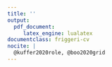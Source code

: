 ```yaml
---
title: ''
output: 
  pdf_document:
     latex_engine: lualatex
documentclass: friggeri-cv
nocite: |
  @kuffer2020role, @boo2020grid
---
```


```{=latex}
\header{Édith  } { Darin}
{\qquad \qquad Social sciences, Statistics and Geospatial Data Science}
      
      
\fcolorbox{white}{gray}{\parbox{\dimexpr\textwidth-1\fboxsep-1\fboxrule}{
.....
}}

\begin{aside}
   \textbf{Gender}
     Female
   \textbf{Date of birth}
     Avril 20th, 1993
   \textbf{Nationality}
     French
   \textbf{Current home}
     Southampton, UK
    \textbf{Website}
     \href{https://edarin.github.io/resume/}{Personal} 
    \href{https://www.southampton.ac.uk/geography/about/staff/ecd1u18.page?#publications}{Institutional}
    ~
  \section{Contact}
     \textbf{Phone}
       +336 72 03 02 31
     \textbf{Skype}
       edithdarin
     \textbf{E-mail}
      \href{mailto:edith.darin@protonmail.com}{edith.darin@\\protonmail.com}
    ~
    \section{Tech repo}
    \textbf{Github}
    \href{https://github.com/edarin}{edarin}
    \textbf{OpenStreetMap}
    \href{https://www.openstreetmap.org/user/edithdarin/history#map=5/22.938/11.470}{edithdarin}
    ~
    \section{Programming}
    \textbf{OS Preferences}:
    Windows
    GNU/Linux
    \textbf{Statistical Programming:}
    R (+++)
    Python (+)
    \textbf{Reporting Purpose:}
   Microsoft Office (Word, Powerpoint, Excel)
      Latex
      R Markdown
      R Shiny
    ~
  \section{Languages}
    \textbf{French} native
    \textbf{English} fluent
    \textbf{German} intermediate
    \textbf{Italian} intermediate
    ~
\end{aside}

\section{Working Experiences}
\begin{entrylist}
  \entry
    {07/18}
    {Specialist Research Technician}
    {WorldPop, University of Southampton}
    {Population Modelling for LMICs in the lack of complete census. Lead modeller for hybrid census estimation in Burkina Faso. Country Engagement Work with Govt agencies. 
    Workshop and Training on Population Estimates with Statistics Office for the DRC, Burkina Faso and Mali. \\
    \textit{Methods developed:} Hierarchical Bayesian modelling incorporating survey data with geospatial covariates. Random Forest Model for producing high-resolution population estimates. Grid-based Spatial Sampling Design for Household Surveys.
    }
 \entry{01/17-08/17}{Data Scientist Intern}{UN World Food Program, HQ Rome}{ \emph{mVAM Unit:} dedicated to remote data collection on food security.  \\
  Research on how to apply Machine Learning for Propensity Score Weighting in Complex Survey Design. Scoping Study on High-Resolution Mapping of Food Security Indicators. Panel Attrition Analysis. Descriptive statistics on CDR data. Support Mission at Mali Country Office (Bamako).}
  \entry{07/16-12/16}{Data Scientist Intern}{Etalab, French Prime Minister's Task Force for OpenData}{- \emph{OpenFisca Project}: French Tax and Benefit System Micro-Simulation Software. Coding the law and developing teaching material. Generating a representative Synthetic Population.
  %\\ Statistically pertinent simulation of a population.
  Tools: Python (Jupyter Notebook). \\
  - \emph{Entrepreneurs d'Intérêt Général Project}  : Launching a governmental program for recruiting high-skilled developers on specific short-term projects.}
  \entry
    {02/15-03/15}
    {Economist Intern}
    {INSEE (French National Institute for Statistics)}
    {Micro-simulation model INES. Study on the Marginal Effective Tax Rate.}
  \entry
    {01/14-05/14}
    {Research Assistant}
    {École Normale Supérieure of Cachan}
    {Sociological research project about the lawyer profession. \\
    Method used: Sociological interview}
\end{entrylist}
\section{Education}
\begin{entrylist}
\entry
    {2018-2019}
    {MSc in Applied GIS and Remote Sensing}
    {University of Southampton, UK}
    {Dissertation Topic:\textit{ Slumness Mapping: an insight comparing survey data and geospatial covariates. A Use Case in Kinshasa, DRC.} With Distinction.}
    \entry
    {2015-2018}
    {MSc in Statistics and Economics}
    {\\Paris Graduate School of Economics, Statistics and Finance (ENSAE)}
    {Majors: Statistics, Machine Learning, Econometrics, Computational Social Sciences, Public Policy Evaluation. With Distinction.}
    \entry
    {2014-2015}
    {"Theory and Empirical Methods in Economics" Graduate Program}
    {\\École Normale Supérieure de Cachan and Paris School of Economics}
    {Erasmus: Humboldt (Berlin), Galatasaray (Istanbul). First class honours.}
    \entry
    {2013 - 2014}
    {Double Bachelor's Degree in Economics and Sociology}
    {\\ENS Cachan, Université Paris-I-Panthéon-Sorbonne}
    {First class honours.}
    \entry
    {2011 - 2013}
    {Hypokhâgne and Khâgne B/L}
    {Lycée Henri-IV, Paris, France}
    {\emph{Two-year highly selective classes to prepare for the "Grandes Ecoles".} \\ Majors : literature, philosophy, mathematics, economics and sociology.}
\end{entrylist}
\clearpage

\begin{noside}
\section{Academic Outcomes}
\textbf{Teaching}
\begin{itemize}
\item Dec 2020: Gridded Population Workshop for Joseph Ki-Zerbo and Norbert Zongo University, Burkina Faso
    \item July-Aug 2020: R Foundations Course for different Nigerian national agencies
    \item May 2020: Population Modelling Webinar, GRID3 Webinar Series, \href{https://www.youtube.com/watch?v=HMFM8HzLfH8}{LINK}
    \item Nov 2019: Population Modelling Session at the Data Science Nigeria Bootcamp, \href{https://github.com/GRID3/DSNTraining}{LINK}
\end{itemize}



\textbf{Papers}
\begin{itemize}
\item Small area population estimates using random forest top-down disaggregation: An R tutorial; Leasure DR, \textbf{Darin E}, Tatem AJ, 2020.  \textit{WorldPop, University of Southampton}. doi:10.5258/SOTON/WP00697, \href{https://htmlpreview.github.io/?https://github.com/wpgp/top-down-tutorial/blob/master/4_tutorial.html#Suggested_Citation}{LINK}.
    \item The role of earth observation in an integrated deprived area mapping "system" for low-to-middle income countries, Kuffer, M.; Thomson, D.R.; Boo, G.; Mahabir, R.; Grippa, T.; Vanhuysse, S.; Engstrom, R.; Ndugwa, R.; Makau, J.; \textbf{Darin, E}.; de Albuquerque, J.P. and Kabaria, C, \textit{Remote Sensing}, 2020, 12, 982, \href{https://www.mdpi.com/2072-4292/12/6/982}{LINK} 
    \item A grid-based sample design framework for household surveys, Boo G; \textit{Darin E}; Thomson DR and Tatem AJ, \textit{Gates Open Research} 2020, 4:13, \href{https://gatesopenresearch.org/articles/4-13/v1}{LINK}
\end{itemize}

\textbf{Posters}
\begin{itemize}

    \item A grid-based sampling design for household surveys in the absence of actionable sampling frames,  Boo G; \textbf{Darin E}; Thomson DR and Tatem AJ, \textit{GEOMED 2019}, 2019 \href{https://www.researchgate.net/publication/335321024_A_grid-based_sampling_design_for_household_surveys_in_the_absence_of_actionable_sampling_frames?channel=doi&linkId=5d5e5af7458515210257da36&showFulltext=true}{LINK}
    \item High-resolution population mapping and estimation in the western part of the Democratic Republic of Congo, \textbf{Darin E}; Boo G;  Leasure DL and Tatem AJ, \textit{GEOMED 2019}, 2019  \href{https://www.researchgate.net/publication/335320708_High-resolution_population_mapping_and_estimation_in_the_western_part_of_the_Democratic_Republic_of_Congo?channel=doi&linkId=5d5e587f299bf1b97cfd0ba7&showFulltext=true}{LINK}
\end{itemize}

\textbf{Datasets}
\begin{itemize}
\item  Census disaggregated gridded population estimates for Sierra Leone, version 2.0 (2015), WorldPop and Statistics Sierra Leone, 2021, \textit{University of Southampton}, doi:10.5258/SOTON/WP00714, \href{https://wopr.worldpop.org/?SLE/Population}{LINK}
    \item Census-based gridded population estimates for Burkina Faso (2019), version 1.0, WorldPop and Institut National de la Statistique et de la Démographie du Burkina Faso, \textit{WorldPop, University of Southampton}, 2021, \href{https://wopr.worldpop.org/?BFA/Population/v1.0}{LINK}
    \item Modelled gridded population estimates for the Kinshasa, Kongo-Central, Kwango, Kwilu, and Mai-Ndombe provinces in the Democratic Republic of the Congo 2018, version 2.0, Boo G; \textbf{Darin E}; Leasure DR; Dooley CA; Chamberlain HR; Lazar AN; Tatem AJ, \textit{WorldPop, University of Southampton}, 2020, \href{https://wopr.worldpop.org/?COD/Population/v2.0}{LINK}
\end{itemize}
\textbf{R Package}
\begin{itemize}
    \item wopr: An R package to query the WorldPop Open Population Repository, version 1.0.1, Leasure DR; Bondarenko M; \textbf{Darin E}; Tatem AJ, \textit{WorldPop, University of Southampton}, 2020, \href{https://apps.worldpop.org/woprVision/}{LINK}
\end{itemize}

\textbf{Contributions}
\begin{itemize}
    \item Financial Incentives to Work in France between 1998 and 2014, Sicsic M, \textit{Economie et Statistique}, 2020, \href{https://www.persee.fr/doc/estat_0336-1454_2018_num_503_1_10852}{LINK}
    \item Les taux marginaux effectifs de prélèvement pour les personnes en emploi en France en 2014, Fourcot J and Sicsic M, \textit{Direction des statistiques démographiques et sociales}, 2017, \href{https://www.insee.fr/fr/statistiques/fichier/2581807/F1701.pdf}{LINK}
       \item Éthique et TIC : A quoi sert l’Ordre des avocats ?, Bastard B; Boigeol A; Bénec'H-Le Roux P; Jamet L and Printz A, \textit{ Mission de Recherche Droit et Justice}, 2016, \href{https://halshs.archives-ouvertes.fr/halshs-01592917/document}{LINK}
\end{itemize}

\section{Awards}
 \begin{itemize}
 \item University of Southampton, Faculty of Environmental and Life Sciences Dean's List Award, 2019
 \item Vice-Chancellor Award for Research Impact, University of Southampton, 2018
    \item Scholarship Sarah Andrieux for Social and Economics Research (800€), 2017
    \item  Finalist for OpenFisca of the Open Government Partnership Hackathon (Paris Summit 2016)
     \item Four-year scholarship at the École Normale supérieure de Cachan (4x15,600€), 2015

 \end{itemize}
\begin{flushright}
\emph{Édith Darin, \today}
\end{flushright}
\end{noside}
```
